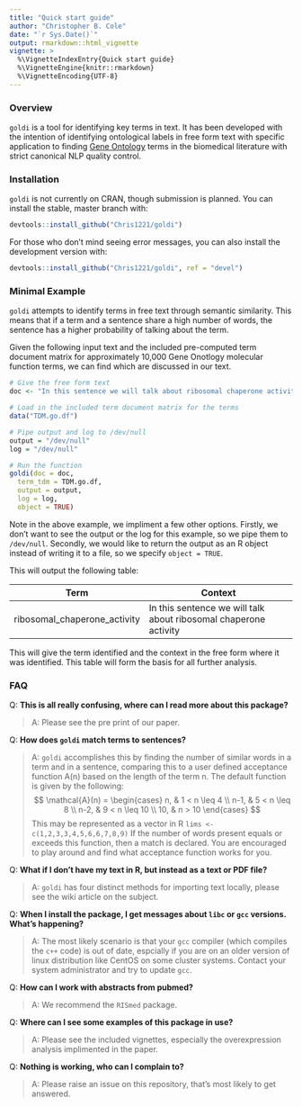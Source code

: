 ```yaml
---
title: "Quick start guide"
author: "Christopher B. Cole"
date: "`r Sys.Date()`"
output: rmarkdown::html_vignette
vignette: >
  %\VignetteIndexEntry{Quick start guide}
  %\VignetteEngine{knitr::rmarkdown}
  %\VignetteEncoding{UTF-8}
---
```


### Overview

`goldi` is a tool for identifying key terms in text. It has been developed with the intention of identifying ontological labels in free form text with specific application to finding [Gene Ontology](http://geneontology.org) terms in the biomedical literature with strict canonical NLP quality control. 

### Installation

`goldi` is not currently on CRAN, though submission is planned. You can install the stable, master branch with:

```R
devtools::install_github("Chris1221/goldi")
```

For those who don't mind seeing error messages, you can also install the development version with:

```R
devtools::install_github("Chris1221/goldi", ref = "devel")
```

### Minimal Example

`goldi` attempts to identify terms in free text through semantic similarity. This means that if a term and a sentence share a high number of words, the sentence has a higher probability of talking about the term.

Given the following input text and the included pre-computed term document matrix for approximately 10,000 Gene Onotlogy molecular function terms, we can find which are discussed in our text.

```R
# Give the free form text
doc <- "In this sentence we will talk about ribosomal chaperone activity. In this sentence we will talk about nothing. Here we discuss obsolete molecular terms."

# Load in the included term document matrix for the terms
data("TDM.go.df")

# Pipe output and log to /dev/null
output = "/dev/null"
log = "/dev/null"

# Run the function
goldi(doc = doc, 
  term_tdm = TDM.go.df,
  output = output,
  log = log,
  object = TRUE)
```

Note in the above example, we impliment a few other options. Firstly, we don't want to see the output or the log for this example, so we pipe them to `/dev/null`. Secondly, we would like to return the output as an R object instead of writing it to a file, so we specify `object = TRUE`. 

This will output the following table:

|          Term                |                               Context                            |
| ---------------------------- | ---------------------------------------------------------------  |
| ribosomal_chaperone_activity | In this sentence we will talk about ribosomal chaperone activity |

This will give the term identified and the context in the free form where it was identified. This table will form the basis for all further analysis.

### FAQ

Q: **This is all really confusing, where can I read more about this package?**

> A: Please see the pre print of our paper.

Q: **How does `goldi` match terms to sentences?**

> A: `goldi` accomplishes this by finding the number of similar words in a term and in a sentence, comparing this to a user defined acceptance function A(n) based on the length of the term n. The default function is given by the following: $$ \mathcal{A}(n) = \begin{cases} n, & 1 < n \leq 4 \\ n-1, & 5 < n \leq 8 \\ n-2, & 9 <
    n \leq 10 \\ 10, & n > 10 \end{cases} $$ This may be represented as a vector in R `lims <- c(1,2,3,3,4,5,6,6,7,8,9)` If the number of words present equals or exceeds this function, then a match is declared. You are encouraged to play around and find what acceptance function works for you.

Q: **What if I don't have my text in R, but instead as a text or PDF file?**

> A: `goldi` has four distinct methods for importing text locally, please see the wiki article on the subject.

Q: **When I install the package, I get messages about `libc` or `gcc` versions. What's happening?**

> A: The most likely scenario is that your `gcc` compiler (which compiles the `c++` code) is out of date, espcially if you are on an older version of linux distribution like CentOS on some cluster systems. Contact your system administrator and try to update `gcc`.

Q: **How can I work with abstracts from pubmed?**

> A: We recommend the `RISmed` package.

Q: **Where can I see some examples of this package in use?**

> A: Please see the included vignettes, especially the overexpression analysis implimented in the paper.

Q: **Nothing is working, who can I complain to?**

> A: Please raise an issue on this repository, that's most likely to get answered.
